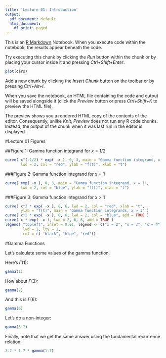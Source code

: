 ---
title: 'Lecture 01: Introduction'
output:
  pdf_document: default
  html_document:
    df_print: paged
---

This is an [R Markdown](http://rmarkdown.rstudio.com) Notebook. When you execute code within the notebook, the results appear beneath the code. 

Try executing this chunk by clicking the *Run* button within the chunk or by placing your cursor inside it and pressing *Ctrl+Shift+Enter*. 

```{r}
plot(cars)
```

Add a new chunk by clicking the *Insert Chunk* button on the toolbar or by pressing *Ctrl+Alt+I*.

When you save the notebook, an HTML file containing the code and output will be saved alongside it (click the *Preview* button or press *Ctrl+Shift+K* to preview the HTML file).

The preview shows you a rendered HTML copy of the contents of the editor. Consequently, unlike *Knit*, *Preview* does not run any R code chunks. Instead, the output of the chunk when it was last run in the editor is displayed.


#Lecture 01 Figures

##Figure 1: Gamma function integrand for $x = 1/2$


```{r}
curve( x^(-1/2) * exp( -x ), 0, 3, main = "Gamma function integrand, x = 1/2",
       lwd = 2, col = "red", ylab = "f(t)", xlab = "t")
```



###Figure 2: Gamma function integrand for $x = 1$

```{r}
curve( exp( -x ), 0, 3, main = "Gamma function integrand, x = 1",
       lwd = 2, col = "blue", ylab = "f(t)", xlab = "t")
```



###Figure 3: Gamma function integrand for $x > 1$

```{r}
curve( x^3 * exp( -x ), 0, 6, lwd = 2, col = "red", xlab = "t", 
       ylab = "f(t)", main = "Gamma function integrands, x > 1" )
curve( x^2 * exp( -x ), 0, 6, lwd = 2, col = "blue", add = TRUE )
curve( x * exp( -x ), lwd = 2, 0, 6, add = TRUE )
legend( "topleft", inset = 0.01, legend <- c("x = 2", "x = 3", "x = 4"),
        lwd = 2, lty = 1,
        col = c( "black", "blue", "red")) 

```


#Gamma Functions

Let's calculate some values of the gamma function.

Here's $\Gamma(1)$:
```{r}
gamma(1)
```

How about $\Gamma(3)$:
```{r}
gamma(2)
```

And this is $\Gamma(6)$:
```{r}
gamma(6)
```



Let's do a non-integer:
```{r}
gamma(3.7)
```

Finally, note that we get the same answer using the fundamental recurrence relation:
```{r}
2.7 * 1.7 * gamma(1.7)
```




